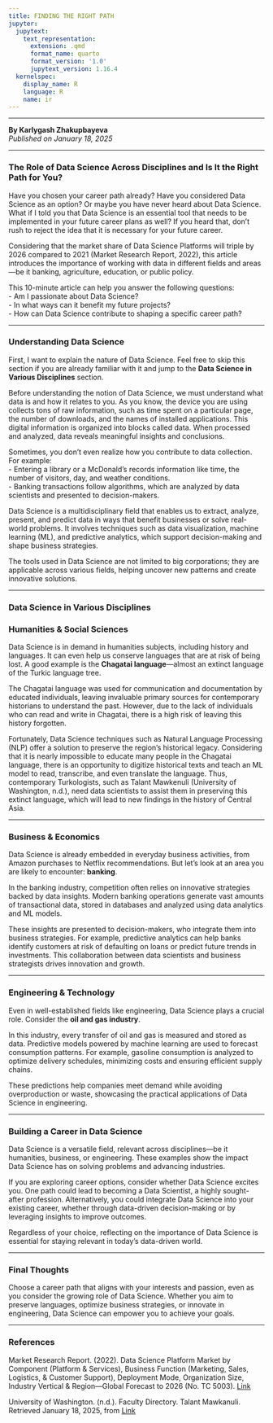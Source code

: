 ```yaml
---
title: FINDING THE RIGHT PATH
jupyter:
  jupytext:
    text_representation:
      extension: .qmd
      format_name: quarto
      format_version: '1.0'
      jupytext_version: 1.16.4
  kernelspec:
    display_name: R
    language: R
    name: ir
---
```



---

**By Karlygash Zhakupbayeva**  
*Published on January 18, 2025*

---

### The Role of Data Science Across Disciplines and Is It the Right Path for You?  

Have you chosen your career path already? Have you considered Data Science as an option? Or maybe you have never heard about Data Science. What if I told you that Data Science is an essential tool that needs to be implemented in your future career plans as well? If you heard that, don't rush to reject the idea that it is necessary for your future career.  

Considering that the market share of Data Science Platforms will triple by 2026 compared to 2021 (Market Research Report, 2022), this article introduces the importance of working with data in different fields and areas—be it banking, agriculture, education, or public policy.  

This 10-minute article can help you answer the following questions:  
- Am I passionate about Data Science?  
- In what ways can it benefit my future projects?  
- How can Data Science contribute to shaping a specific career path?  

---

### Understanding Data Science  

First, I want to explain the nature of Data Science. Feel free to skip this section if you are already familiar with it and jump to the **Data Science in Various Disciplines** section.  

Before understanding the notion of Data Science, we must understand what data is and how it relates to you. As you know, the device you are using collects tons of raw information, such as time spent on a particular page, the number of downloads, and the names of installed applications. This digital information is organized into blocks called data. When processed and analyzed, data reveals meaningful insights and conclusions.  

Sometimes, you don't even realize how you contribute to data collection. For example:  
- Entering a library or a McDonald’s records information like time, the number of visitors, day, and weather conditions.  
- Banking transactions follow algorithms, which are analyzed by data scientists and presented to decision-makers.  

Data Science is a multidisciplinary field that enables us to extract, analyze, present, and predict data in ways that benefit businesses or solve real-world problems. It involves techniques such as data visualization, machine learning (ML), and predictive analytics, which support decision-making and shape business strategies.  

The tools used in Data Science are not limited to big corporations; they are applicable across various fields, helping uncover new patterns and create innovative solutions.  

---

### Data Science in Various Disciplines  

### Humanities & Social Sciences  
Data Science is in demand in humanities subjects, including history and languages. It can even help us conserve languages that are at risk of being lost. A good example is the **Chagatai language**—almost an extinct language of the Turkic language tree.  

The Chagatai language was used for communication and documentation by educated individuals, leaving invaluable primary sources for contemporary historians to understand the past. However, due to the lack of individuals who can read and write in Chagatai, there is a high risk of leaving this history forgotten.  

Fortunately, Data Science techniques such as Natural Language Processing (NLP) offer a solution to preserve the region's historical legacy. Considering that it is nearly impossible to educate many people in the Chagatai language, there is an opportunity to digitize historical texts and teach an ML model to read, transcribe, and even translate the language. Thus, contemporary Turkologists, such as Talant Mawkenuli (University of Washington, n.d.), need data scientists to assist them in preserving this extinct language, which will lead to new findings in the history of Central Asia.  

---

### Business & Economics  
Data Science is already embedded in everyday business activities, from Amazon purchases to Netflix recommendations. But let’s look at an area you are likely to encounter: **banking**.  

In the banking industry, competition often relies on innovative strategies backed by data insights. Modern banking operations generate vast amounts of transactional data, stored in databases and analyzed using data analytics and ML models.  

These insights are presented to decision-makers, who integrate them into business strategies. For example, predictive analytics can help banks identify customers at risk of defaulting on loans or predict future trends in investments. This collaboration between data scientists and business strategists drives innovation and growth.  

---

### Engineering & Technology  
Even in well-established fields like engineering, Data Science plays a crucial role. Consider the **oil and gas industry**.  

In this industry, every transfer of oil and gas is measured and stored as data. Predictive models powered by machine learning are used to forecast consumption patterns. For example, gasoline consumption is analyzed to optimize delivery schedules, minimizing costs and ensuring efficient supply chains.  

These predictions help companies meet demand while avoiding overproduction or waste, showcasing the practical applications of Data Science in engineering.  

---

### Building a Career in Data Science  

Data Science is a versatile field, relevant across disciplines—be it humanities, business, or engineering. These examples show the impact Data Science has on solving problems and advancing industries.  

If you are exploring career options, consider whether Data Science excites you. One path could lead to becoming a Data Scientist, a highly sought-after profession. Alternatively, you could integrate Data Science into your existing career, whether through data-driven decision-making or by leveraging insights to improve outcomes.  

Regardless of your choice, reflecting on the importance of Data Science is essential for staying relevant in today’s data-driven world.  

---

### Final Thoughts  

Choose a career path that aligns with your interests and passion, even as you consider the growing role of Data Science. Whether you aim to preserve languages, optimize business strategies, or innovate in engineering, Data Science can empower you to achieve your goals.  

---

### References  
Market Research Report. (2022). Data Science Platform Market by Component (Platform & Services), Business Function (Marketing, Sales, Logistics, & Customer Support), Deployment Mode, Organization Size, Industry Vertical & Region—Global Forecast to 2026 (No. TC 5003). [Link](https://www.marketsandmarkets.com/Market-Reports/data-science-platform-market-21532997.html)  

University of Washington. (n.d.). Faculty Directory. Talant Mawkanuli. Retrieved January 18, 2025, from [Link](https://anthropology.washington.edu/people/talant-mawkanuli)  

